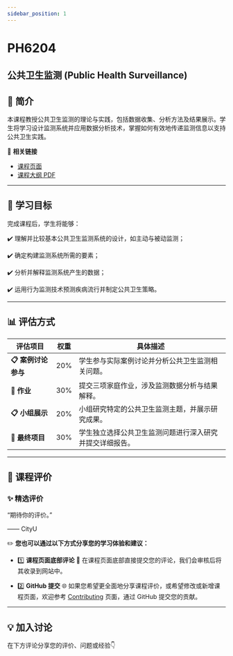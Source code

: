 ```yaml
---
sidebar_position: 1
---
```


# PH6204
## 公共卫生监测 (Public Health Surveillance)

## **📘 简介**
本课程教授公共卫生监测的理论与实践，包括数据收集、分析方法及结果展示。学生将学习设计监测系统并应用数据分析技术，掌握如何有效地传递监测信息以支持公共卫生实践。

🔗 **相关链接**
- [课程页面](https://www.cityu.edu.hk/catalogue/pg/202425/course/PH6204.htm)
- [课程大纲 PDF](https://www.cityu.edu.hk/catalogue/pg/202425/course/PH6204.pdf)

---

## **🎯 学习目标**

完成课程后，学生将能够：

✔️ 理解并比较基本公共卫生监测系统的设计，如主动与被动监测；

✔️ 确定构建监测系统所需的要素；

✔️ 分析并解释监测系统产生的数据；

✔️ 运用行为监测技术预测疾病流行并制定公共卫生策略。

---

## **📊 评估方式**

| **评估项目**          | **权重** | **具体描述**                                                                                       |
|----------------------|---------|---------------------------------------------------------------------------------------------------|
| **📋 案例讨论参与**    | 20%      | 学生参与实际案例讨论并分析公共卫生监测相关问题。                                                        |
| **📂 作业**           | 30%      | 提交三项家庭作业，涉及监测数据分析与结果解释。                                                         |
| **📋 小组展示**        | 20%      | 小组研究特定的公共卫生监测主题，并展示研究成果。                                                         |
| **📂 最终项目**        | 30%      | 学生独立选择公共卫生监测问题进行深入研究并提交详细报告。                                                  |

---

## **💬 课程评价**

### ✨ **精选评价**
<div className={commentStyles.commentBox}>
    <p className={commentStyles.commentText}>
        “期待你的评价。”
    </p>
    <p className={commentStyles.commentAuthor}>—— CityU</p>
</div>

✏️ **您也可以通过以下方式分享您的学习体验和建议：**

- 1️⃣ **课程页面底部评论**
💬 在课程页面底部直接提交您的评论，我们会审核后将其收录到网站中。

- 2️⃣ **GitHub 提交**
🌐 如果您希望更全面地分享课程评价，或希望修改或新增课程页面，欢迎参考 [Contributing](/contributing) 页面，通过 GitHub 提交您的贡献。

---

## **💡 加入讨论**

在下方评论分享您的评价、问题或经验👇
<Utterances />
